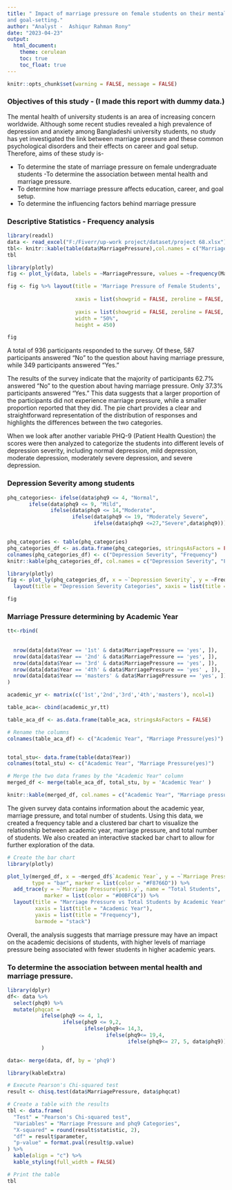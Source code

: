 ```yaml
---
title: " Impact of marriage pressure on female students on their mental health, education,
and goal-setting."
author: "Analyst -  Ashiqur Rahman Rony"
date: "2023-04-23"
output: 
  html_document:
    theme: cerulean
    toc: true
    toc_float: true
---
```



```r
knitr::opts_chunk$set(warning = FALSE, message = FALSE) 
```
### Objectives of this study - (I made this report with dummy data.)
The mental health of university students is an area of increasing concern 
worldwide. Although some recent studies revealed a high prevalence of depression and 
anxiety among Bangladeshi university students, no study has yet investigated the link 
between marriage pressure and these common psychological disorders and their effects 
on career and goal setup. Therefore, aims of these study is-

- To determine the state of marriage pressure on female undergraduate students
-To determine the association between mental health and marriage pressure.
- To determine how marriage pressure affects education, career, and goal setup.
- To determine the influencing factors behind marriage pressure

### Descriptive Statistics - Frequency analysis
```r
library(readxl)
data <- read_excel("F:/Fiverr/up-work project/dataset/project 68.xlsx")
tbl<- knitr::kable(table(data$MarriagePressure),col.names = c("Marriage Pressure", "Count"), "simple")
tbl

```






```r

library(plotly)
fig <- plot_ly(data, labels = ~MarriagePressure, values = ~frequency(MarriagePressure), type = 'pie')

fig <- fig %>% layout(title = 'Marriage Pressure of Female Students',
                      
                      xaxis = list(showgrid = FALSE, zeroline = FALSE, showticklabels = FALSE),
                      
                      yaxis = list(showgrid = FALSE, zeroline = FALSE, showticklabels = FALSE),
                      width = "50%", 
                      height = 450)

fig

```
A total of 936 participants responded to the survey. Of these, 587 participants answered "No" 
to the question about having marriage pressure, while 349 participants answered "Yes."

The results of the survey indicate that the majority of participants 62.7% answered 
"No" to the question about having marriage pressure. Only 37.3% participants answered "Yes."
This data suggests that a larger proportion of the participants did not experience marriage 
pressure, while a smaller proportion reported that they did. The pie chart provides a clear and 
straightforward representation of the distribution of responses and highlights the differences 
between the two categories.

When we look after another variable PHQ-9 (Patient Health Question) the scores were then 
analyzed to categorize the students into different levels of depression severity, including 
normal depression, mild depression, moderate depression, moderately severe depression, and 
severe depression.

### Depression Severity among students
```r
phq_categories<- ifelse(data$phq9 <= 4, "Normal",
       ifelse(data$phq9 <= 9, "Mild", 
              ifelse(data$phq9 <= 14,"Moderate",
                     ifelse(data$phq9 <= 19, "Moderately Severe", 
                            ifelse(data$phq9 <=27,"Severe",data$phq9)))))


phq_categories <- table(phq_categories)
phq_categories_df <- as.data.frame(phq_categories, stringsAsFactors = FALSE)
colnames(phq_categories_df) <- c("Depression Severity", "Frequency")
knitr::kable(phq_categories_df, col.names = c("Depression Severity", "Frequency"), "simple")

library(plotly)
fig <- plot_ly(phq_categories_df, x = ~`Depression Severity`, y = ~Frequency, type = "bar", color = ~`Depression Severity`) %>% 
  layout(title = "Depression Severity Categories", xaxis = list(title = "Category"), yaxis = list(title = "Frequency"))

fig

```

### Marriage Pressure determining by Academic Year


```r


tt<-rbind(
  
  
  nrow(data[data$Year == '1st' & data$MarriagePressure == 'yes', ]),
  nrow(data[data$Year == '2nd' & data$MarriagePressure == 'yes', ]),
  nrow(data[data$Year == '3rd' & data$MarriagePressure == 'yes', ]),
  nrow(data[data$Year == '4th' & data$MarriagePressure == 'yes' , ]),
  nrow(data[data$Year == 'masters' & data$MarriagePressure == 'yes', ])
)

academic_yr <- matrix(c('1st','2nd','3rd','4th','masters'), ncol=1)

table_aca<- cbind(academic_yr,tt)

table_aca_df <- as.data.frame(table_aca, stringsAsFactors = FALSE)

# Rename the columns
colnames(table_aca_df) <- c("Academic Year", "Marriage Pressure(yes)")


total_stu<- data.frame(table(data$Year))
colnames(total_stu) <- c("Academic Year", "Marriage Pressure(yes)")

# Merge the two data frames by the "Academic Year" column
merged_df <- merge(table_aca_df, total_stu, by = 'Academic Year' )

knitr::kable(merged_df, col.names = c("Academic Year", "Marriage pressure(yes)", "Total Student"), "simple")
```

The given survey data contains information about the academic year, marriage pressure, and total number of students. Using this data, we created a frequency table and a clustered bar chart to visualize the relationship between academic year, marriage pressure, and total number of students. We also created an interactive stacked bar chart to allow for further exploration of the data. 

```r
# Create the bar chart
library(plotly)

plot_ly(merged_df, x = ~merged_df$`Academic Year`, y = ~`Marriage Pressure(yes).x`, name = "Marriage Pressure",
        type = "bar", marker = list(color = "#F8766D")) %>%
  add_trace(y = ~`Marriage Pressure(yes).y`, name = "Total Students",
            marker = list(color = "#00BFC4")) %>%
  layout(title = "Marriage Pressure vs Total Students by Academic Year",
         xaxis = list(title = "Academic Year"),
         yaxis = list(title = "Frequency"),
         barmode = "stack")

```

Overall, the analysis suggests that marriage pressure may have an impact on the academic decisions of students, with higher levels of marriage pressure being associated with fewer students in higher academic years.



### To determine the association between mental health and marriage pressure.

```r
library(dplyr)
df<- data %>%
  select(phq9) %>%
  mutate(phqcat = 
           ifelse(phq9 <= 4, 1,
                  ifelse(phq9 <= 9,2,
                         ifelse(phq9<= 14,3,
                                ifelse(phq9<= 19,4,
                                       ifelse(phq9<= 27, 5, data$phq9)))))
           )

data<- merge(data, df, by = 'phq9')

library(kableExtra)

# Execute Pearson's Chi-squared test
result <- chisq.test(data$MarriagePressure, data$phqcat)

# Create a table with the results
tbl <- data.frame(
  "Test" = "Pearson's Chi-squared test",
  "Variables" = "Marriage Pressure and phq9 Categories",
  "X-squared" = round(result$statistic, 2),
  "df" = result$parameter,
  "p-value" = format.pval(result$p.value)
) %>%
  kable(align = "c") %>%
  kable_styling(full_width = FALSE)

# Print the table
tbl


```
